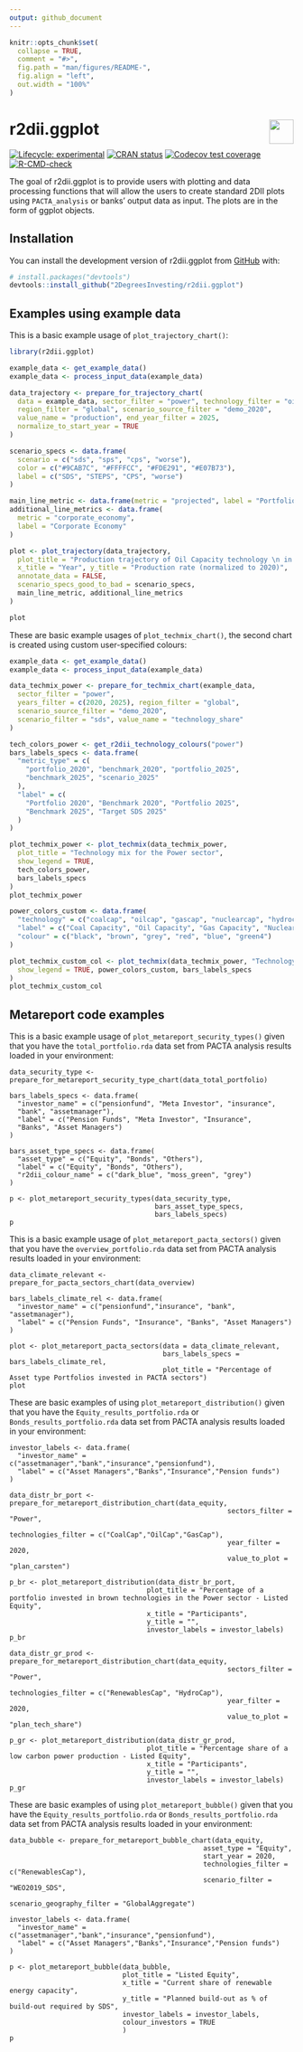 ```yaml
---
output: github_document
---
```


<!-- README.md is generated from README.Rmd. Please edit that file -->

```r
knitr::opts_chunk$set(
  collapse = TRUE,
  comment = "#>",
  fig.path = "man/figures/README-",
  fig.align = "left",
  out.width = "100%"
)
```

# r2dii.ggplot <a href='https://github.com/2DegreesInvesting/r2dii.ggplot'><img src='https://imgur.com/A5ASZPE.png' align='right' height='43' /></a>

<!-- badges: start -->
[![Lifecycle:
experimental](https://img.shields.io/badge/lifecycle-experimental-orange.svg)](https://www.tidyverse.org/lifecycle/#experimental)
[![CRAN
status](https://www.r-pkg.org/badges/version/r2dii.ggplot)](https://CRAN.R-project.org/package=r2dii.ggplot)
[![Codecov test
coverage](https://codecov.io/gh/2DegreesInvesting/r2dii.ggplot/branch/master/graph/badge.svg)](https://codecov.io/gh/2DegreesInvesting/r2dii.ggplot?branch=master)
[![R-CMD-check](https://github.com/2DegreesInvesting/r2dii.ggplot/workflows/R-CMD-check/badge.svg)](https://github.com/2DegreesInvesting/r2dii.ggplot/actions)
<!-- badges: end -->

The goal of r2dii.ggplot is to provide users with plotting and data processing 
functions that will allow the users to create standard 2DII plots using 
`PACTA_analysis` or banks' output data as input. The plots are in the form of 
ggplot objects. 

## Installation

You can install the development version of r2dii.ggplot from
[GitHub](https://github.com/2DegreesInvesting/r2dii.ggplot) with:

``` r
# install.packages("devtools")
devtools::install_github("2DegreesInvesting/r2dii.ggplot")
```

## Examples using example data

This is a basic example usage of `plot_trajectory_chart()`:

```r
library(r2dii.ggplot)

example_data <- get_example_data()
example_data <- process_input_data(example_data)

data_trajectory <- prepare_for_trajectory_chart(
  data = example_data, sector_filter = "power", technology_filter = "oilcap",
  region_filter = "global", scenario_source_filter = "demo_2020",
  value_name = "production", end_year_filter = 2025,
  normalize_to_start_year = TRUE
)

scenario_specs <- data.frame(
  scenario = c("sds", "sps", "cps", "worse"),
  color = c("#9CAB7C", "#FFFFCC", "#FDE291", "#E07B73"),
  label = c("SDS", "STEPS", "CPS", "worse")
)

main_line_metric <- data.frame(metric = "projected", label = "Portfolio")
additional_line_metrics <- data.frame(
  metric = "corporate_economy",
  label = "Corporate Economy"
)

plot <- plot_trajectory(data_trajectory,
  plot_title = "Production trajectory of Oil Capacity technology \n in the Power sector",
  x_title = "Year", y_title = "Production rate (normalized to 2020)",
  annotate_data = FALSE,
  scenario_specs_good_to_bad = scenario_specs,
  main_line_metric, additional_line_metrics
)

plot
```

These are basic example usages of `plot_techmix_chart()`, the second chart is created using custom user-specified colours:

```r
example_data <- get_example_data()
example_data <- process_input_data(example_data)

data_techmix_power <- prepare_for_techmix_chart(example_data,
  sector_filter = "power",
  years_filter = c(2020, 2025), region_filter = "global",
  scenario_source_filter = "demo_2020",
  scenario_filter = "sds", value_name = "technology_share"
)

tech_colors_power <- get_r2dii_technology_colours("power")
bars_labels_specs <- data.frame(
  "metric_type" = c(
    "portfolio_2020", "benchmark_2020", "portfolio_2025",
    "benchmark_2025", "scenario_2025"
  ),
  "label" = c(
    "Portfolio 2020", "Benchmark 2020", "Portfolio 2025",
    "Benchmark 2025", "Target SDS 2025"
  )
)

plot_techmix_power <- plot_techmix(data_techmix_power,
  plot_title = "Technology mix for the Power sector",
  show_legend = TRUE,
  tech_colors_power,
  bars_labels_specs
)
plot_techmix_power

power_colors_custom <- data.frame(
  "technology" = c("coalcap", "oilcap", "gascap", "nuclearcap", "hydrocap", "renewablescap"),
  "label" = c("Coal Capacity", "Oil Capacity", "Gas Capacity", "Nuclear Capacity", "Hydro Capacity", "Renewables Capacity"),
  "colour" = c("black", "brown", "grey", "red", "blue", "green4")
)

plot_techmix_custom_col <- plot_techmix(data_techmix_power, "Technology mix for the Power sector",
  show_legend = TRUE, power_colors_custom, bars_labels_specs
)
plot_techmix_custom_col
```

## Metareport code examples

This is a basic example usage of `plot_metareport_security_types()` given that
you have the `total_portfolio.rda` data set from PACTA analysis results loaded
in your environment:

```
data_security_type <- prepare_for_metareport_security_type_chart(data_total_portfolio)

bars_labels_specs <- data.frame(
  "investor_name" = c("pensionfund", "Meta Investor", "insurance", 
  "bank", "assetmanager"),
  "label" = c("Pension Funds", "Meta Investor", "Insurance", 
  "Banks", "Asset Managers")
)

bars_asset_type_specs <- data.frame(
  "asset_type" = c("Equity", "Bonds", "Others"),
  "label" = c("Equity", "Bonds", "Others"),
  "r2dii_colour_name" = c("dark_blue", "moss_green", "grey")
)

p <- plot_metareport_security_types(data_security_type, 
                                    bars_asset_type_specs, 
                                    bars_labels_specs)
p
```

This is a basic example usage of `plot_metareport_pacta_sectors()` given that
you have the `overview_portfolio.rda` data set from PACTA analysis results
loaded in your environment:

```
data_climate_relevant <- prepare_for_pacta_sectors_chart(data_overview)

bars_labels_climate_rel <- data.frame(
  "investor_name" = c("pensionfund","insurance", "bank", "assetmanager"),
  "label" = c("Pension Funds", "Insurance", "Banks", "Asset Managers")
)

plot <- plot_metareport_pacta_sectors(data = data_climate_relevant, 
                                      bars_labels_specs = bars_labels_climate_rel,
                                      plot_title = "Percentage of Asset type Portfolios invested in PACTA sectors")
plot
```
These are basic examples of using `plot_metareport_distribution()` given that
you have the `Equity_results_portfolio.rda` or `Bonds_results_portfolio.rda`
data set from PACTA analysis results loaded in your environment:

```
investor_labels <- data.frame(
  "investor_name" = c("assetmanager","bank","insurance","pensionfund"),
  "label" = c("Asset Managers","Banks","Insurance","Pension funds")
)

data_distr_br_port <- prepare_for_metareport_distribution_chart(data_equity,
                                                      sectors_filter = "Power",
                                                      technologies_filter = c("CoalCap","OilCap","GasCap"),
                                                      year_filter = 2020,
                                                      value_to_plot = "plan_carsten")

p_br <- plot_metareport_distribution(data_distr_br_port, 
                                  plot_title = "Percentage of a portfolio invested in brown technologies in the Power sector - Listed Equity",
                                  x_title = "Participants",
                                  y_title = "",
                                  investor_labels = investor_labels)
p_br

data_distr_gr_prod <- prepare_for_metareport_distribution_chart(data_equity,
                                                      sectors_filter = "Power",
                                                      technologies_filter = c("RenewablesCap", "HydroCap"),
                                                      year_filter = 2020,
                                                      value_to_plot = "plan_tech_share")

p_gr <- plot_metareport_distribution(data_distr_gr_prod, 
                                  plot_title = "Percentage share of a low carbon power production - Listed Equity",
                                  x_title = "Participants",
                                  y_title = "",
                                  investor_labels = investor_labels)
p_gr

```

These are basic examples of using `plot_metareport_bubble()` given that
you have the `Equity_results_portfolio.rda` or `Bonds_results_portfolio.rda`
data set from PACTA analysis results loaded in your environment:

```
data_bubble <- prepare_for_metareport_bubble_chart(data_equity,
                                                asset_type = "Equity",
                                                start_year = 2020,
                                                technologies_filter = c("RenewablesCap"),
                                                scenario_filter = "WEO2019_SDS",
                                                scenario_geography_filter = "GlobalAggregate")

investor_labels <- data.frame(
  "investor_name" = c("assetmanager","bank","insurance","pensionfund"),
  "label" = c("Asset Managers","Banks","Insurance","Pension funds")
)

p <- plot_metareport_bubble(data_bubble,
                            plot_title = "Listed Equity",
                            x_title = "Current share of renewable energy capacity",
                            y_title = "Planned build-out as % of build-out required by SDS",
                            investor_labels = investor_labels,
                            colour_investors = TRUE
                            )
p
```
